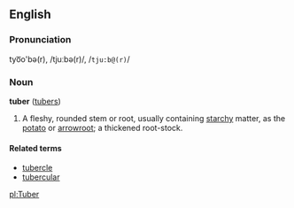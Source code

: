 ==English==
===Pronunciation===
tyo͞o'bə(r), /tjuːbə(r)/, /<tt>tju:b@(r)</tt>/

===Noun===
'''tuber''' ([[tubers]])

#A fleshy, rounded stem or root, usually containing [[starch]]y matter, as the [[potato]] or [[arrowroot]]; a thickened root-stock.

====Related terms====
*[[tubercle]]
*[[tubercular]]

[[pl:Tuber]]